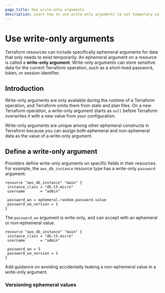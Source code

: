 ```yaml
---
page_title: Use write-only arguments
description: Learn how to use write-only arguments to set temporary values on resources that are not stored in Terraform's state or plan files.
---
```


# Use write-only arguments

Terraform resources can include specifically ephemeral arguments for data that only needs to exist temporarily. An ephemeral argument on a resource is called a **write-only argument**. Write-only arguments can store sensitive data for the current Terraform operation, such as a short-lived password, token, or session identifier.

## Introduction

Write-only arguments are only available during the runtime of a Terraform operation, and Terraform omits them from state and plan files. On a new Terraform operation, a write-only argument starts as `null` before Terraform overwrites it with a new value from your configuration.

Write-only arguments are unique among other ephemeral constructs in Terraform because you can assign both ephemeral and non-ephemeral data as the value of a write-only argument.

## Define a write-only argument

Providers define write-only arguments on specific fields in their resources. For example, the `aws_db_instance` resource type has a write-only `password` argument:

```hcl
resource "aws_db_instance" "main" {
 instance_class = "db.t5.micro"
 username       = "admin"

 password_wo = ephemeral.random.password.value
 password_wo_version = 1
}
```

The `password_wo` argument is write-only, and can accept with an ephemeral or non-ephemeral value. 

```hcl
resource "aws_db_instance" "main" {
 instance_class = "db.t5.micro"
 username       = "admin"

 password_wo = 5
 password_wo_version = 1
}
```


Add guidance on avoiding accidentally leaking a non-ephemeral value in a write-only argument.

### Versioning ephemeral values

<!-- TODO: Update with provider code samples when we have them

## Provider examples

```hcl
provider "aws" {
  region = "eu-west-2"
}

provider "random" {}

ephemeral "random" "password" {
}

resource "aws_db_instance" "main" {
 instance_class = "db.t5.micro"
 username       = "admin"

# 'password' is a write-only argument 
# 'password_wo_version' controls when the password_wo gets updated 
 password_wo = ephemeral.random.password.value
 password_wo_version = 1
}
```

### Vault example

### AWS example


